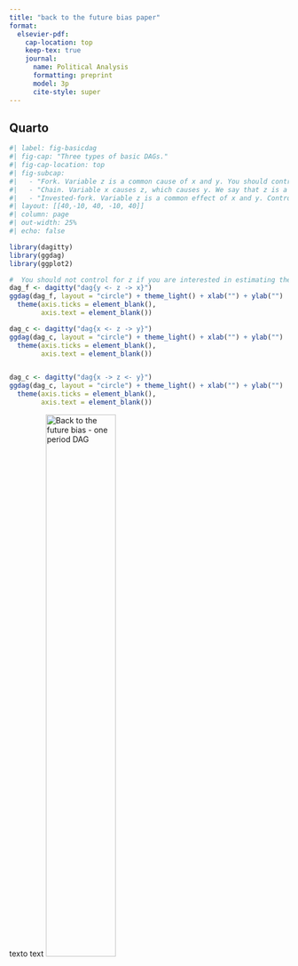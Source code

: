 ```yaml
---
title: "back to the future bias paper"
format:
  elsevier-pdf:
    cap-location: top
    keep-tex: true
    journal:
      name: Political Analysis
      formatting: preprint
      model: 3p
      cite-style: super
---
```


## Quarto

```r
#| label: fig-basicdag
#| fig-cap: "Three types of basic DAGs."
#| fig-cap-location: top
#| fig-subcap:
#|   - "Fork. Variable z is a common cause of x and y. You should control for it to avoid ommited variable bias"
#|   - "Chain. Variable x causes z, which causes y. We say that z is a mediator of thecausal effect of x on y. You should not control for z."
#|   - "Invested-fork. Variable z is a common effect of x and y. Controlling for z opens a backdoor"
#| layout: [[40,-10, 40, -10, 40]]
#| column: page
#| out-width: 25%
#| echo: false

library(dagitty)
library(ggdag)
library(ggplot2)

#  You should not control for z if you are interested in estimating the effect of x on y. It is a bad control.
dag_f <- dagitty("dag{y <- z -> x}")
ggdag(dag_f, layout = "circle") + theme_light() + xlab("") + ylab("")  +
  theme(axis.ticks = element_blank(),
        axis.text = element_blank())

dag_c <- dagitty("dag{x <- z -> y}")
ggdag(dag_c, layout = "circle") + theme_light() + xlab("") + ylab("")  +
  theme(axis.ticks = element_blank(),
        axis.text = element_blank())


dag_c <- dagitty("dag{x -> z <- y}")
ggdag(dag_c, layout = "circle") + theme_light() + xlab("") + ylab("")  +
  theme(axis.ticks = element_blank(),
        axis.text = element_blank())

```

texto text 
![Back to the future bias - one period DAG](C:\\Users\\mczfe\\Documents\\Papers\\Collider TSCS\\beware_collider\\images\\basic_back_future_bias.png){#fig-generic_dag width=50%}